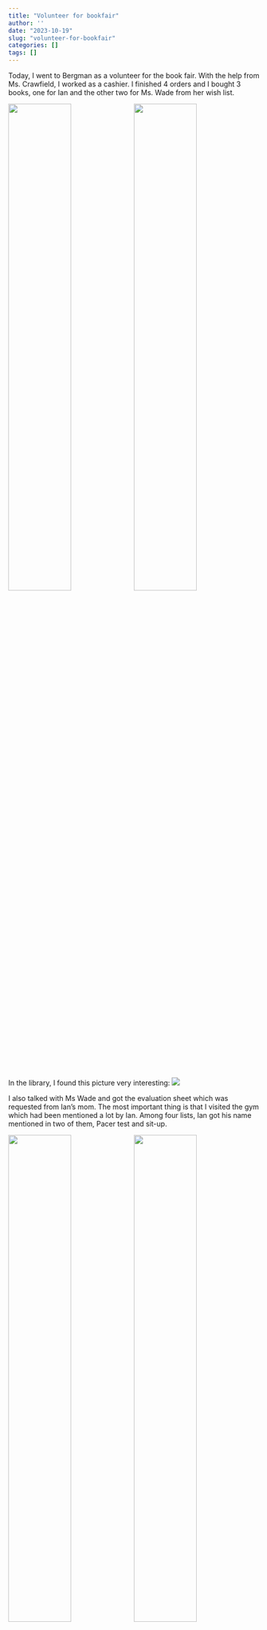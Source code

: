 ```yaml
---
title: "Volunteer for bookfair"
author: ''
date: "2023-10-19"
slug: "volunteer-for-bookfair"
categories: []
tags: []
---
```


Today, I went to Bergman as a volunteer for the book fair. With the help from Ms. Crawfield, I worked as a cashier. I finished 4 orders and I bought 3 books, one for Ian and the other two for Ms. Wade from her wish list.

![](/image/book2.jpg){width=50%}![](/image/book1.jpg){width=50%}
In the library, I found this picture very interesting:
![](/image/horsehead.jpg)

I also talked with Ms Wade and got the evaluation sheet which was requested from Ian's mom. The most important thing is that I visited the gym which had been mentioned a lot by Ian. Among four lists, Ian got his name mentioned in two of them, Pacer test and sit-up.

![](/image/pacertest.jpg){width=50%}![](/image/situp.jpg){width=50%}
![](/image/flexhang.jpg){width=50%}![](/image/pushup.jpg){width=50%}


At the beginning, I messed up the time as from 4 to 5pm; since the recitation sheet for stat350 was not ready yet, I almost gave up. On that moment, I had three things on my to do list at least:

1. Finish the recitation sheet;

2. Wash the dishes;

3. Volunteering for the book fair.

I put the priority to job 3 and I came home around 5pm. After some food, I finish the other two jobs. The only problem is that the recitation sheet was uploaded to Canvas around 6pm.

I also found Ian's picture in the hall way; his mom spent a lot of time looking for it on the parent teacher conference yesterday but she failed. I guess Ms. Wade did some homework after the conference and she showed it to me:

![](/image/poster.jpg)

I like the gym the most, especially the whiteboard which has the lines written by students about `How do you help make your friends and family feel happy?`
![](/image/family.jpg)


And the line in this rope picture: **Brain is like muscle; when I exercise it, it gets stronger.**

![](/image/rope.jpg)
